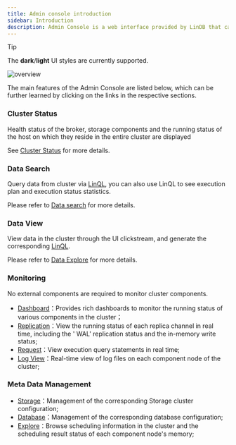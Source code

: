 ```yaml
---
title: Admin console introduction 
sidebar: Introduction
description: Admin Console is a web interface provided by LinDB that can be used to monitor the status of the cluster and query	the data in the cluster. The Admin Console is built into LinDB's brokel	node, no independent deployment is required.
---
```


> [!TIP]
> The **dark**/**light** UI styles are currently supported.

![overview](/img/lindb/guide/admin_ui/overview.png)

The main features of the Admin Console are listed below, which can be further learned by clicking on the links in the
respective sections.

### Cluster Status

Health status of the broker, storage components and the running status of the host on which they reside in the
entire cluster are displayed

See [Cluster Status](/docs/lindb/reference/admin-ui/overview) for more details.

### Data Search

Query data from cluster via [LinQL](/docs/lindb/reference/lin-ql), you can also use LinQL to see execution plan and execution status
statistics.

Please refer to [Data search](/docs/lindb/reference/admin-ui/search) for more details.

### Data View

View data in the cluster through the UI clickstream, and generate the corresponding [LinQL](/docs/lindb/reference/lin-ql).

Please refer to [Data Explore](/docs/lindb/reference/admin-ui/explore) for more details.

### Monitoring

No external components are required to monitor cluster components.

- [Dashboard](/docs/lindb/reference/admin-ui/monitoring#dashboard)：Provides rich dashboards to monitor the running status of various components in
  the cluster；
- [Replication](/docs/lindb/reference/admin-ui/monitoring#replication)：View the running status of each replica channel in real time, including the '
  WAL' replication status and the in-memory write status;
- [Request](/docs/lindb/reference/admin-ui/monitoring#request)：View execution query statements in real time;
- [Log View](/docs/lindb/reference/admin-ui/monitoring#log-view)：Real-time view of log files on each component node of the cluster;

### Meta Data Management

- [Storage](/docs/lindb/reference/admin-ui/metadata#storage)：Management of the corresponding Storage cluster configuration;
- [Database](/docs/lindb/reference/admin-ui/metadata#database)：Management of the corresponding database configuration;
- [Explore](/docs/lindb/reference/admin-ui/metadata#explore)：Browse scheduling information in the cluster and the scheduling result status of each
  component node's memory;
